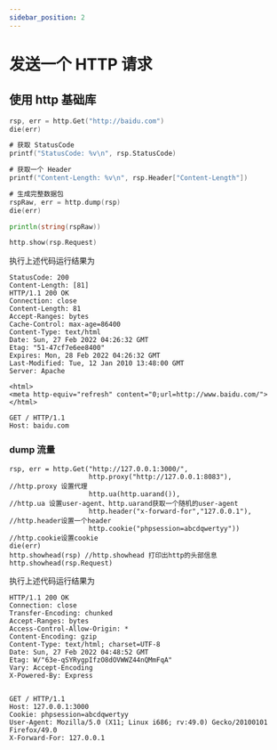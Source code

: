 ```yaml
---
sidebar_position: 2
---
```


# 发送一个 HTTP 请求

## 使用 http 基础库

```go
rsp, err = http.Get("http://baidu.com")
die(err)

# 获取 StatusCode
printf("StatusCode: %v\n", rsp.StatusCode)

# 获取一个 Header
printf("Content-Length: %v\n", rsp.Header["Content-Length"])

# 生成完整数据包
rspRaw, err = http.dump(rsp)
die(err)

println(string(rspRaw))

http.show(rsp.Request)
```

执行上述代码运行结果为

```text
StatusCode: 200
Content-Length: [81]
HTTP/1.1 200 OK
Connection: close
Content-Length: 81
Accept-Ranges: bytes
Cache-Control: max-age=86400
Content-Type: text/html
Date: Sun, 27 Feb 2022 04:26:32 GMT
Etag: "51-47cf7e6ee8400"
Expires: Mon, 28 Feb 2022 04:26:32 GMT
Last-Modified: Tue, 12 Jan 2010 13:48:00 GMT
Server: Apache

<html>
<meta http-equiv="refresh" content="0;url=http://www.baidu.com/">
</html>

GET / HTTP/1.1
Host: baidu.com
```



### dump 流量

```
rsp, err = http.Get("http://127.0.0.1:3000/",
					http.proxy("http://127.0.0.1:8083"),    	//http.proxy 设置代理
					http.ua(http.uarand()),						//http.ua 设置user-agent、http.uarand获取一个随机的user-agent
					http.header("x-forward-for","127.0.0.1"),	//http.header设置一个header
					http.cookie("phpsession=abcdqwertyy"))		//http.cookie设置cookie
die(err)
http.showhead(rsp) //http.showhead 打印出http的头部信息
http.showhead(rsp.Request)
```

执行上述代码运行结果为

```
HTTP/1.1 200 OK
Connection: close
Transfer-Encoding: chunked
Accept-Ranges: bytes
Access-Control-Allow-Origin: *
Content-Encoding: gzip
Content-Type: text/html; charset=UTF-8
Date: Sun, 27 Feb 2022 04:48:52 GMT
Etag: W/"63e-qSYRygpIfzO8dOVWWZ44nQMmFqA"
Vary: Accept-Encoding
X-Powered-By: Express


GET / HTTP/1.1
Host: 127.0.0.1:3000
Cookie: phpsession=abcdqwertyy
User-Agent: Mozilla/5.0 (X11; Linux i686; rv:49.0) Gecko/20100101 Firefox/49.0
X-Forward-For: 127.0.0.1
```


